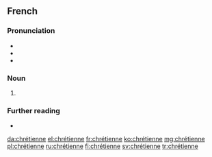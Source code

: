 {{also|Chrétienne}}
==French==

===Pronunciation===
* {{IPA|/kʁetjɛn/|lang=fr}}
* {{rhymes|ɛn|lang=fr}}
* {{homophones|chrétienne|lang=fr}}

===Noun===
{{fr-noun|f|m=chrétien}}

# {{feminine noun of|chrétien|lang=fr}}

===Further reading===
* {{R:TLFi}}

[[da:chrétienne]]
[[el:chrétienne]]
[[fr:chrétienne]]
[[ko:chrétienne]]
[[mg:chrétienne]]
[[pl:chrétienne]]
[[ru:chrétienne]]
[[fi:chrétienne]]
[[sv:chrétienne]]
[[tr:chrétienne]]